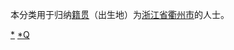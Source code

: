 {{Catnav|頁面分類|各種主題的頁面分類|依中国各省来作的分类|各地中国人|浙江人}}
{{Catnav|頁面分類|人物|各國人物|中国人|各地中国人|浙江人}}

本分类用于归纳[[籍贯|籍贯]]（出生地）为[[浙江省|浙江省]][[衢州市|衢州市]]的人士。

[[category:衢州|*]]
[[category:浙江人|*Q]]
